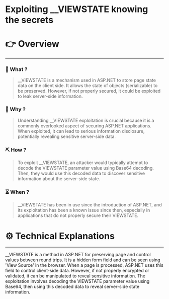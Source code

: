 # Exploiting __VIEWSTATE knowing the secrets


# 👉 Overview

---

### 👀 What ?

> __VIEWSTATE is a mechanism used in ASP.NET to store page state data on the client side. It allows the state of objects (serializable) to be preserved. However, if not properly secured, it could be exploited to leak server-side information.
> 

### 🧐 Why ?

> Understanding __VIEWSTATE exploitation is crucial because it is a commonly overlooked aspect of securing ASP.NET applications. When exploited, it can lead to serious information disclosure, potentially revealing sensitive server-side data.
> 

### ⛏️ How ?

> To exploit __VIEWSTATE, an attacker would typically attempt to decode the VIEWSTATE parameter value using Base64 decoding. Then, they would use this decoded data to discover sensitive information about the server-side state.
> 

### ⏳ When ?

> __VIEWSTATE has been in use since the introduction of ASP.NET, and its exploitation has been a known issue since then, especially in applications that do not properly secure their VIEWSTATE.
> 

# ⚙️ Technical Explanations

---

__VIEWSTATE is a method in ASP.NET for preserving page and control values between round trips. It is a hidden form field and can be seen using 'View Source' in the browser. When a page is processed, ASP.NET uses this field to control client-side data. However, if not properly encrypted or validated, it can be manipulated to reveal sensitive information. The exploitation involves decoding the VIEWSTATE parameter value using Base64, then using this decoded data to reveal server-side state information.
